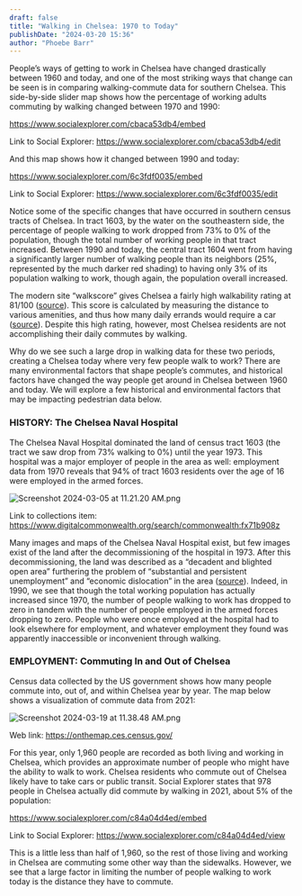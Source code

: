```yaml
---
draft: false
title: "Walking in Chelsea: 1970 to Today"
publishDate: "2024-03-20 15:36"
author: "Phoebe Barr"
---
```


People’s ways of getting to work in Chelsea have changed drastically between 1960 and today, and one of the most striking ways that change can be seen is in comparing walking-commute data for southern Chelsea. This side-by-side slider map shows how the percentage of working adults commuting by walking changed between 1970 and 1990: 

https://www.socialexplorer.com/cbaca53db4/embed

Link to Social Explorer: https://www.socialexplorer.com/cbaca53db4/edit

And this map shows how it changed between 1990 and today: 

https://www.socialexplorer.com/6c3fdf0035/embed

Link to Social Explorer: https://www.socialexplorer.com/6c3fdf0035/edit

Notice some of the specific changes that have occurred in southern census tracts of Chelsea. In tract 1603, by the water on the southeastern side, the percentage of people walking to work dropped from 73% to 0% of the population, though the total number of working people in that tract increased. Between 1990 and today, the central tract 1604 went from having a significantly larger number of walking people than its neighbors (25%, represented by the much darker red shading) to having only 3% of its population walking to work, though again, the population overall increased. 

The modern site “walkscore” gives Chelsea a fairly high walkability rating at 81/100 ([source](https://www.walkscore.com/MA/Chelsea)). This score is calculated by measuring the distance to various amenities, and thus how many daily errands would require a car ([source](https://www.walkscore.com/methodology.shtml)). Despite this high rating, however, most Chelsea residents are not accomplishing their daily commutes by walking.

Why do we see such a large drop in walking data for these two periods, creating a Chelsea today where very few people walk to work? There are many environmental factors that shape people’s commutes, and historical factors have changed the way people get around in Chelsea between 1960 and today. We will explore a few historical and environmental factors that may be impacting pedestrian data below. 

### HISTORY: The Chelsea Naval Hospital

The Chelsea Naval Hospital dominated the land of census tract 1603 (the tract we saw drop from 73% walking to 0%) until the year 1973. This hospital was a major employer of people in the area as well: employment data from 1970 reveals that 94% of tract 1603 residents over the age of 16 were employed in the armed forces. 

![Screenshot 2024-03-05 at 11.21.20 AM.png](https://prod-files-secure.s3.us-west-2.amazonaws.com/5fd9e057-cb3d-4095-bdcf-6bed5e3d3829/7fa64744-d5e7-4e60-960d-c194cc661d86/Screenshot_2024-03-05_at_11.21.20_AM.png)

Link to collections item: https://www.digitalcommonwealth.org/search/commonwealth:fx71b908z

Many images and maps of the Chelsea Naval Hospital exist, but few images exist of the land after the decommissioning of the hospital in 1973. After this decommissioning, the land was described as a “decadent and blighted open area” furthering the problem of “substantial and persistent unemployment” and “economic dislocation” in the area ([source](https://archives.lib.state.ma.us/server/api/core/bitstreams/35bc096c-dcf8-47d7-88e6-4de6f0270641/content)). Indeed, in 1990, we see that though the total working population has actually increased since 1970, the number of people walking to work has dropped to zero in tandem with the number of people employed in the armed forces dropping to zero. People who were once employed at the hospital had to look elsewhere for employment, and whatever employment they found was apparently inaccessible or inconvenient through walking. 

### EMPLOYMENT: Commuting In and Out of Chelsea

Census data collected by the US government shows how many people commute into, out of, and within Chelsea year by year. The map below shows a visualization of commute data from 2021:

![Screenshot 2024-03-19 at 11.38.48 AM.png](https://prod-files-secure.s3.us-west-2.amazonaws.com/5fd9e057-cb3d-4095-bdcf-6bed5e3d3829/4a641375-52e9-47db-bfbb-ee99e79be2c0/Screenshot_2024-03-19_at_11.38.48_AM.png)

Web link: https://onthemap.ces.census.gov/

For this year, only 1,960 people are recorded as both living and working in Chelsea, which provides an approximate number of people who might have the ability to walk to work. Chelsea residents who commute out of Chelsea likely have to take cars or public transit. Social Explorer states that 978 people in Chelsea actually did commute by walking in 2021, about 5% of the population: 

https://www.socialexplorer.com/c84a04d4ed/embed

Link to Social Explorer: https://www.socialexplorer.com/c84a04d4ed/view

This is a little less than half of 1,960, so the rest of those living and working in Chelsea are commuting some other way than the sidewalks. However, we see that a large factor in limiting the number of people walking to work today is the distance they have to commute.